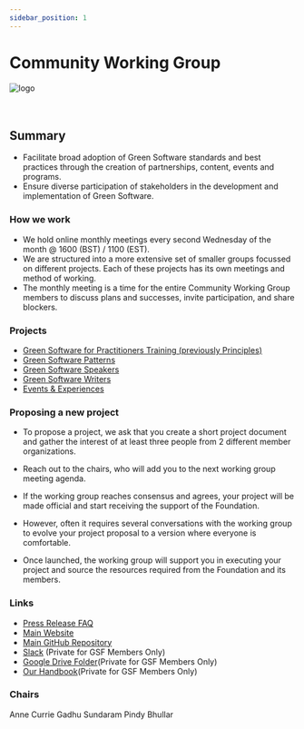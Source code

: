 ```yaml
---
sidebar_position: 1
---
```



# Community Working Group

<div class="intro-logo">
  <img src="/img/logo.svg" alt="logo" />
</div>
<br />
<br />

## Summary

- Facilitate broad adoption of Green Software standards and best practices through the creation of partnerships, content, events and programs.
- Ensure diverse participation of stakeholders in the development and implementation of Green Software.

### How we work

- We hold online monthly meetings every second Wednesday of the month @ 1600 (BST) / 1100 (EST).
- We are structured into a more extensive set of smaller groups focussed on different projects. Each of these projects has its own meetings and method of working.
- The monthly meeting is a time for the entire Community Working Group members to discuss plans and successes, invite participation, and share blockers.

### Projects

- [Green Software for Practitioners Training (previously Principles)](https://learn.greensoftware.foundation/)
- [Green Software Patterns](https://patterns.greensoftware.foundation/)
- [Green Software Speakers](https://greensoftware.foundation/projects/speakers)
- [Green Software Writers](https://greensoftware.foundation/projects/writers)
- [Events & Experiences](https://greensoftware.foundation/projects/events-and-experiences)


### Proposing a new project

- To propose a project, we ask that you create a short project document and gather the interest of at least three people from 2 different member organizations.

- Reach out to the chairs, who will add you to the next working group meeting agenda.

- If the working group reaches consensus and agrees, your project will be made official and start receiving the support of the Foundation.

- However, often it requires several conversations with the working group to evolve your project proposal to a version where everyone is comfortable.

- Once launched, the working group will support you in executing your project and source the resources required from the Foundation and its members.

### Links

- [Press Release FAQ](https://github.com/Green-Software-Foundation/pr-faqs/blob/main/live/green-software-principles.pr-faq.md)
- [Main Website](https://standards.greensoftware.foundation/)
- [Main GitHub Repository](https://github.com/Green-Software-Foundation/community_wg)
- [Slack](https://greensoftwarefdn.slack.com/archives/C028H5QFBLG) (Private for GSF Members Only)
- [Google Drive Folder](https://drive.google.com/drive/folders/1qpnTi0Ri3o8wLZN9FT0Fm6DVffGdTbwK?usp=sharing)(Private for GSF Members Only)
- [Our Handbook](https://docs.google.com/document/d/1OeuollW102wWKoHmL1gKrg8k39Up-1xasHbBYqc6VPE/edit?usp=sharing)(Private for GSF Members Only)

### Chairs

<TeamMembers>
  <TeamMember
    role="Tech Ethics"
    company="re:cinq"
    github="aecurrie"
    linkedin="annecurrie"
  >
    Anne Currie
  </TeamMember>
  <TeamMember
    role="Vice President, Application Services"
    company="NTT Data"
    github="GadhuNTTDATA"
    linkedin="gadhu-sundaram-9208029"
  >
    Gadhu Sundaram
  </TeamMember>
  <TeamMember
    role="Sustainable Technology Lead"
    company="UBS"
    github="PindyBhullar"
    linkedin="pindybhullar"
  >
    Pindy Bhullar
  </TeamMember>
</TeamMembers>
